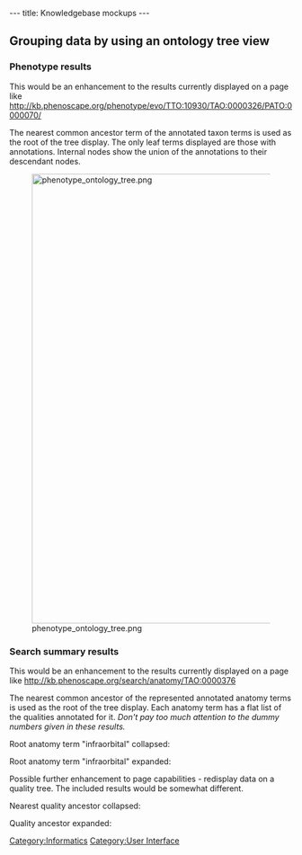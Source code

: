 ---
title: Knowledgebase mockups
---

==Grouping data by using an ontology tree view==
===Phenotype results===
This would be an enhancement to the results currently displayed on a page like http://kb.phenoscape.org/phenotype/evo/TTO:10930/TAO:0000326/PATO:0000070/

The nearest common ancestor term of the annotated taxon terms is used as the root of the tree display.  The only leaf terms displayed are those with annotations.  Internal nodes show the union of the annotations to their descendant nodes.

[[Image:phenotype ontology tree.png|800px]]

===Search summary results===
This would be an enhancement to the results currently displayed on a page like http://kb.phenoscape.org/search/anatomy/TAO:0000376

The nearest common ancestor of the represented annotated anatomy terms is used as the root of the tree display.  Each anatomy term has a flat list of the qualities annotated for it.  ''Don't pay too much attention to the dummy numbers given in these results.''

Root anatomy term "infraorbital" collapsed:

Root anatomy term "infraorbital" expanded:

Possible further enhancement to page capabilities - redisplay data on a quality tree.  The included results would be somewhat different.

Nearest quality ancestor collapsed:

Quality ancestor expanded:

[[Category:Informatics]]
[[Category:User Interface]]